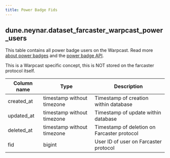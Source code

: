 ```yaml
---
title: Power Badge Fids
---
```


## **dune.neynar.dataset_farcaster_warpcast_power_users**

This table contains all power badge users on the Warpcast. Read more [about power badges](https://warpcast.notion.site/Power-Badge-d81fea2e953e4dafae7c85295ffaf3ae) and the [power badge API](https://docs.farcaster.xyz/reference/warpcast/api#get-all-power-badge-users).

This is a Warpcast specific concept, this is NOT stored on the farcaster protocol itself.

| **Column name**          | **Type**                        | **Description**                                                  |
| ------------------------ | ------------------------------- | --------------------------------------------------------------   |
| created\_at              | timestamp without timezone      | Timestamp of creation within database                            |
| updated\_at              | timestamp without timezone      | Timestamp of update within database                              |
| deleted\_at              | timestamp without timezone      | Timestamp of deletion on Farcaster protocol                      |
| fid                      | bigint                          | User ID of user on Farcaster protocol                            |
